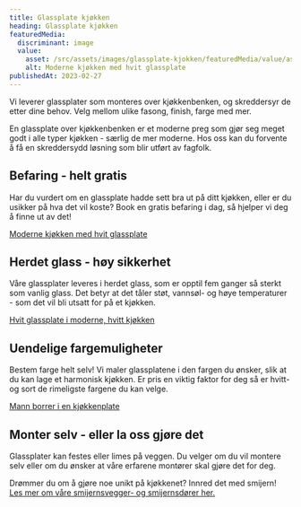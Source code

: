```yaml
---
title: Glassplate kjøkken
heading: Glassplate kjøkken
featuredMedia:
  discriminant: image
  value:
    asset: /src/assets/images/glassplate-kjokken/featuredMedia/value/asset.jpg
    alt: Moderne kjøkken med hvit glassplate
publishedAt: 2023-02-27
---
```


Vi leverer glassplater som monteres over kjøkkenbenken, og skreddersyr de etter dine behov. Velg mellom ulike fasong, finish, farge med mer.

En glassplate over kjøkkenbenken er et moderne preg som gjør seg meget godt i alle typer kjøkken - særlig de mer moderne. Hos oss kan du forvente å få en skreddersydd løsning som blir utført av fagfolk.

## Befaring - helt gratis

Har du vurdert om en glassplate hadde sett bra ut på ditt kjøkken, eller er du usikker på hva det vil koste? Book en gratis befaring i dag, så hjelper vi deg å finne ut av det!

[Moderne kjøkken med hvit glassplate](https://cdn.sanity.io/images/csbn9wp4/transformed-data/5110f0d4a77fe7bb603cd1122954d1da3bb76fe8-1000x900.jpg)

## Herdet glass - høy sikkerhet

Våre glassplater leveres i herdet glass, som er opptil fem ganger så sterkt som vanlig glass. Det betyr at det tåler støt, vannsøl- og høye temperaturer - som det vil bli utsatt for på et kjøkken.

[Hvit glassplate i moderne, hvitt kjøkken](https://cdn.sanity.io/images/csbn9wp4/transformed-data/3d5e0d6d82bcd8f9fbb192503331871d358b714d-1500x1000.jpg)

## Uendelige fargemuligheter

Bestem farge helt selv! Vi maler glassplatene i den fargen du ønsker, slik at du kan lage et harmonisk kjøkken. Er pris en viktig faktor for deg så er hvitt- og sort de rimeligste fargene du kan velge.

[Mann borrer i en kjøkkenplate](https://cdn.sanity.io/images/csbn9wp4/transformed-data/65e204223b57947682e429ea068811703baf4696-5000x3000.jpg)

## Monter selv - eller la oss gjøre det

Glassplater kan festes eller limes på veggen. Du velger om du vil montere selv eller om du ønsker at våre erfarene montører skal gjøre det for deg.

Drømmer du om å gjøre noe unikt på kjøkkenet? Innred det med smijern! [Les mer om våre smijernsvegger- og smijernsdører her.](/smijernsdor)

